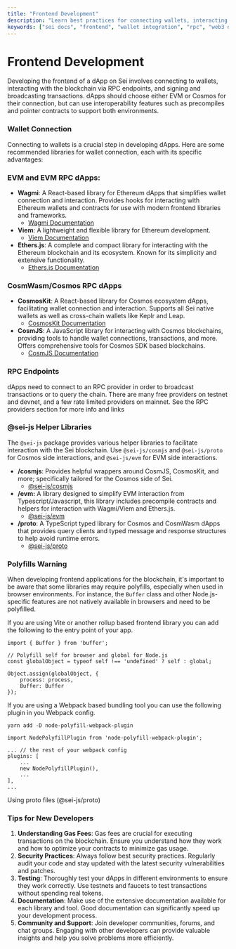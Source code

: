 ```yaml
---
title: "Frontend Development"
description: "Learn best practices for connecting wallets, interacting with RPC endpoints, and building robust Sei dApps using EVM or CosmWasm."
keywords: ["sei docs", "frontend", "wallet integration", "rpc", "web3 docs"]
---
```


# Frontend Development

Developing the frontend of a dApp on Sei involves connecting to wallets, interacting with the blockchain via RPC endpoints, and signing and broadcasting transactions. dApps should choose either EVM or Cosmos for their connection, but can use interoperability features such as precompiles and pointer contracts to support both environments.

### Wallet Connection

Connecting to wallets is a crucial step in developing dApps. Here are some recommended libraries for wallet connection, each with its specific advantages:

### EVM and EVM RPC dApps:

- **Wagmi**: A React-based library for Ethereum dApps that simplifies wallet connection and interaction. Provides hooks for interacting with Ethereum wallets and contracts for use with modern frontend libraries and frameworks.
  - [Wagmi Documentation](https://wagmi.sh/)
- **Viem**: A lightweight and flexible library for Ethereum development.
  - [Viem Documentation](https://viem.sh/docs/getting-started)
- **Ethers.js**: A complete and compact library for interacting with the Ethereum blockchain and its ecosystem. Known for its simplicity and extensive functionality.
  - [Ethers.js Documentation](https://docs.ethers.io/v6/)

### CosmWasm/Cosmos RPC dApps

- **CosmosKit**: A React-based library for Cosmos ecosystem dApps, facilitating wallet connection and interaction. Supports all Sei native wallets as well as cross-chain wallets like Keplr and Leap.
  - [CosmosKit Documentation](https://github.com/cosmology-tech/cosmos-kit)
- **CosmJS**: A JavaScript library for interacting with Cosmos blockchains, providing tools to handle wallet connections, transactions, and more. Offers comprehensive tools for Cosmos SDK based blockchains.
  - [CosmJS Documentation](https://cosmos.github.io/cosmjs/)

### RPC Endpoints

dApps need to connect to an RPC provider in order to broadcast transactions or to query the chain. There are many free providers on testnet and devnet, and a few rate limited providers on mainnet. See the RPC providers section for more info and links

### @sei-js Helper Libraries

The `@sei-js` package provides various helper libraries to facilitate interaction with the Sei blockchain. Use `@sei-js/cosmjs` and `@sei-js/proto` for Cosmos side interactions, and `@sei-js/evm` for EVM side interactions.

- **/cosmjs**: Provides helpful wrappers around CosmJS, CosmosKit, and more; specifically tailored for the Cosmos side of Sei.
  - [@sei-js/cosmjs](https://www.npmjs.com/package/@sei-js/cosmjs)
- **/evm:** A library designed to simplify EVM interaction from Typescript/Javascript, this library includes precompile contracts and helpers for interaction with Wagmi/Viem and Ethers.js.
  - [@sei-js/evm](https://www.npmjs.com/package/@sei-js/evm)
- **/proto**: A TypeScript typed library for Cosmos and CosmWasm dApps that provides query clients and typed message and response structures to help avoid runtime errors.
  - [@sei-js/proto](https://www.npmjs.com/package/@sei-js/proto)

### Polyfills Warning

When developing frontend applications for the blockchain, it's important to be aware that some libraries may require polyfills, especially when used in browser environments. For instance, the `Buffer` class and other Node.js-specific features are not natively available in browsers and need to be polyfilled.

If you are using Vite or another rollup based frontend library you can add the following to the entry point of your app.

```tsx
import { Buffer } from 'buffer';

// Polyfill self for browser and global for Node.js
const globalObject = typeof self !== 'undefined' ? self : global;

Object.assign(globalObject, {
	process: process,
	Buffer: Buffer
});
```

If you are using a Webpack based bundling tool you can use the following plugin in you Webpack config.

```
yarn add -D node-polyfill-webpack-plugin
```

```tsx
import NodePolyfillPlugin from 'node-polyfill-webpack-plugin';

... // the rest of your webpack config
plugins: [
    ...
    new NodePolyfillPlugin(),
    ...
],
...
```

Using proto files (@sei-js/proto)

### Tips for New Developers

1. **Understanding Gas Fees**: Gas fees are crucial for executing transactions on the blockchain. Ensure you understand how they work and how to optimize your contracts to minimize gas usage.
2. **Security Practices**: Always follow best security practices. Regularly audit your code and stay updated with the latest security vulnerabilities and patches.
3. **Testing**: Thoroughly test your dApps in different environments to ensure they work correctly. Use testnets and faucets to test transactions without spending real tokens.
4. **Documentation**: Make use of the extensive documentation available for each library and tool. Good documentation can significantly speed up your development process.
5. **Community and Support**: Join developer communities, forums, and chat groups. Engaging with other developers can provide valuable insights and help you solve problems more efficiently.
